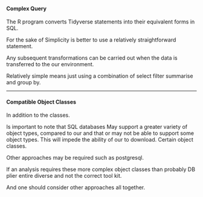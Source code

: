 


#### Complex Query 

The R program converts Tidyverse statements into their equivalent forms in SQL.

For the sake of Simplicity is better to use a relatively straightforward statement.

Any subsequent transformations can be carried out when the data is transferred to the our environment.

Relatively simple means just using a combination of select filter summarise and group by.


-----------------------

#### Compatible Object Classes

In addition to the classes.

Is important to note that SQL databases May support a greater variety of object types, compared to our and that or may not be able to support some object types. This will impede the ability of our to download. Certain object classes.

Other approaches may be required such as postgresql.

If an analysis requires these more complex object classes than probably DB plier entire diverse and not the correct tool kit.

And one should consider other approaches all together.
